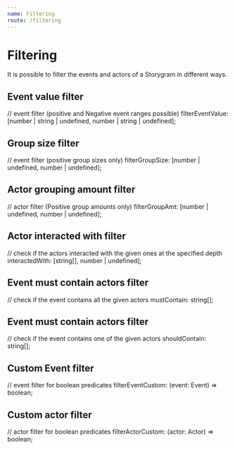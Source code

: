```yaml
---
name: Filtering
route: /filtering
---
```


# Filtering

It is possible to filter the events and actors of a Storygram in different ways.

## Event value filter
// event filter (positive and Negative event ranges possible)
filterEventValue: [number | string | undefined, number | string | undefined];

<Playground>
  <StorygramGUI data={[
    {event: 0, actors: ['a', 'b', 'c']},
    {event: 1, actors: ['d', 'b', 'e']},
    {event: 2, actors: ['d', 'a']}
  ]}
  config={ {
    dataFormat: 'array',
    eventField: 'event',
    actorArrayField: 'actors',
    filterEventValue: [1, undefined]
  }}></StorygramGUI>
</Playground>

## Group size filter
// event filter (positive group sizes only)
filterGroupSize: [number | undefined, number | undefined];

## Actor grouping amount filter
// actor filter (Positive group amounts only)
filterGroupAmt: [number | undefined, number | undefined];

## Actor interacted with filter
// check if the actors interacted with the given ones at the specified depth
interactedWith: [string[], number | undefined];

## Event must contain actors filter
// check if the event contains all the given actors
mustContain: string[];

## Event must contain actors filter
// check if the event contains one of the given actors
shouldContain: string[];

## Custom Event filter
// event filter for boolean predicates
filterEventCustom: (event: Event) => boolean;

## Custom actor filter
// actor filter for boolean predicates
filterActorCustom: (actor: Actor) => boolean;
